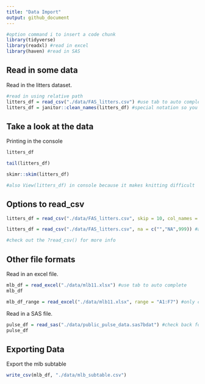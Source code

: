 ```yaml
---
title: "Data Import"
output: github_document
---
```


```r
#option command i to insert a code chunk
library(tidyverse)
library(readxl) #read in excel
library(haven) #read in SAS
```

## Read in some data

Read in the litters dataset.
```r
#read in using relative path
litters_df = read_csv("./data/FAS_litters.csv") #use tab to auto complete
litters_df = janitor::clean_names(litters_df) #special notation so you don't have to load package- basically says in the janitor package use this function
```

## Take a look at the data

Printing in the console
```r
litters_df
```

```r
tail(litters_df)
```

```r
skimr::skim(litters_df)

#also View(litters_df) in console because it makes knitting difficult
```

## Options to read_csv
```r
litters_df = read_csv("./data/FAS_litters.csv", skip = 10, col_names = F)

litters_df = read_csv("./data/FAS_litters.csv", na = c("","NA",999)) #anytime it sees these three things will know it's supposed to be missing values

#check out the ?read_csv() for more info
```

## Other file formats

Read in an excel file.
```r
mlb_df = read_excel("./data/mlb11.xlsx") #use tab to auto complete
mlb_df

mlb_df_range = read_excel("./data/mlb11.xlsx", range = "A1:F7") #only certain cols
```

Read in a SAS file. 
```r
pulse_df = read_sas("./data/public_pulse_data.sas7bdat") #check back for update on how to do this- didn't work
pulse_df
```
## Exporting Data

Export the mlb subtable

```r
write_csv(mlb_df, "./data/mlb_subtable.csv")
```

